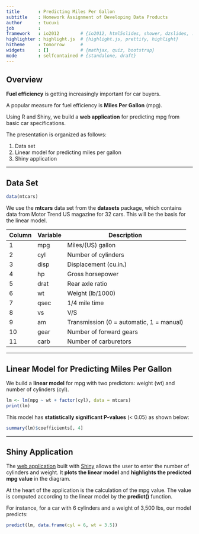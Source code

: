 ```yaml
---
title       : Predicting Miles Per Gallon
subtitle    : Homework Assignment of Developing Data Products
author      : tucuxi
job         : 
framework   : io2012        # {io2012, html5slides, shower, dzslides, ...}
highlighter : highlight.js  # {highlight.js, prettify, highlight}
hitheme     : tomorrow      # 
widgets     : []            # {mathjax, quiz, bootstrap}
mode        : selfcontained # {standalone, draft}
---
```


## Overview

**Fuel efficiency** is getting increasingly important for car buyers.

A popular measure for fuel efficiency is **Miles Per Gallon** (mpg).

Using R and Shiny, we build a **web application** for predicting mpg from basic
car specifications.

The presentation is organized as follows:

1. Data set
2. Linear model for predicting miles per gallon
3. Shiny application

--- 

## Data Set

```r
data(mtcars)
```

We use the **mtcars** data set from the **datasets** package, which contains
data from Motor Trend US magazine for 32 cars. This will be the basis for the
linear model.

Column  | Variable    | Description
------- | ----------- | -------------------
1       | mpg         | Miles/(US) gallon
2       | cyl         | Number of cylinders
3       | disp        | Displacement (cu.in.)
4       | hp          | Gross horsepower
5       | drat        | Rear axle ratio
6       | wt          | Weight (lb/1000)
7       | qsec	      | 1/4 mile time
8       | vs	      | V/S
9       | am	      | Transmission (0 = automatic, 1 = manual)
10      | gear	      | Number of forward gears
11      | carb	      | Number of carburetors

---

## Linear Model for Predicting Miles Per Gallon

We build a **linear model** for mpg with two predictors:
weight (wt) and number of cylinders (cyl).

```r
lm <- lm(mpg ~ wt + factor(cyl), data = mtcars)
print(lm)
```

This model has **statistically significant P-values** (< 0.05) as shown below:

```r
summary(lm)$coefficients[, 4]
```

---

## Shiny Application

The [web application](http://tucuxi.shinyapps.io/data_products) built
with [Shiny](http://shiny.rstudio.com) allows the user to enter the
number of cylinders and weight. It **plots the linear model** and
**highlights the predicted mpg value** in the diagram.

At the heart of the application is the calculation of the mpg value. The
value is computed according to the linear model by the **predict()**
function.

For instance, for a car with 6 cylinders and a weight of 3,500 lbs, our
model predicts:

```r
predict(lm, data.frame(cyl = 6, wt = 3.5))
```

<style>
strong {
  font-weight: bold;
}
</style>
